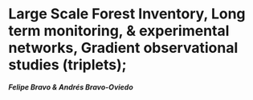 Large Scale Forest Inventory, Long term monitoring, & experimental networks, Gradient observational studies (triplets); 
=====================================================================

***Felipe Bravo & Andrés Bravo-Oviedo***
